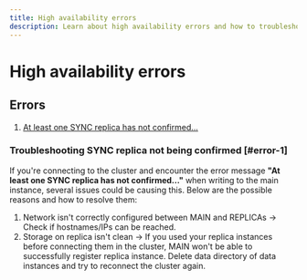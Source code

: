 ```yaml
---
title: High availability errors
description: Learn about high availability errors and how to troubleshoot them.
---
```



# High availability errors

## Errors 

1. [At least one SYNC replica has not confirmed...](#error-1)

### Troubleshooting SYNC replica not being confirmed [#error-1]

If you're connecting to the cluster and encounter the error message **"At least one
SYNC replica has not confirmed..."** when writing to the main instance, several
issues could be causing this. Below are the possible reasons and how to resolve
them:

1. Network isn't correctly configured between MAIN and REPLICAs -> Check if
   hostnames/IPs can be reached.
2. Storage on replica isn't clean -> If you used your replica instances before
connecting them in the cluster, MAIN won't be able to successfully register
replica instance. Delete data directory of data instances and try to reconnect
the cluster again.

<CommunityLinks/>
